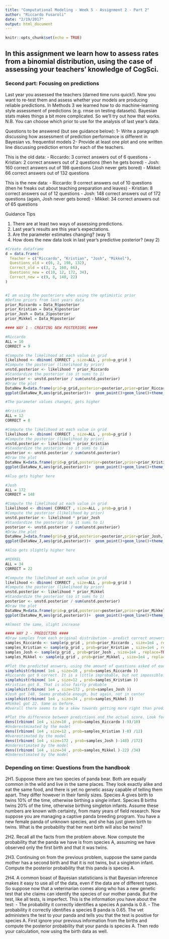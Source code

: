 ```yaml
---
title: "Computational Modeling - Week 5 - Assignment 2 - Part 2"
author: "Riccardo Fusaroli"
date: "2/19/2017"
output: html_document
---
```


```r
knitr::opts_chunk$set(echo = TRUE)
```

## In this assignment we learn how to assess rates from a binomial distribution, using the case of assessing your teachers' knowledge of CogSci.

### Second part: Focusing on predictions

Last year you assessed the teachers (darned time runs quick!). Now you want to re-test them and assess whether your models are producing reliable predictions. In Methods 3 we learned how to do machine-learning style assessment of predictions (e.g. rmse on testing datasets). Bayesian stats makes things a bit more complicated. So we'll try out how that works. N.B. You can choose which prior to use for the analysis of last year's data.

Questions to be answered (but see guidance below):
1- Write a paragraph discussing how assessment of prediction performance is different in Bayesian vs. frequentist models
2- Provide at least one plot and one written line discussing prediction errors for each of the teachers.

This is the old data:
- Riccardo: 3 correct answers out of 6 questions
- Kristian: 2 correct answers out of 2 questions (then he gets bored)
- Josh: 160 correct answers out of 198 questions (Josh never gets bored)
- Mikkel: 66 correct answers out of 132 questions

This is the new data:
- Riccardo: 9 correct answers out of 10 questions (then he freaks out about teaching preparation and leaves)
- Kristian: 8 correct answers out of 12 questions
- Josh: 148 correct answers out of 172 questions (again, Josh never gets bored)
- Mikkel: 34 correct answers out of 65 questions

Guidance Tips

1. There are at least two ways of assessing predictions.
2. Last year's results are this year's expectations.
3. Are the parameter estimates changing? (way 1)
4. How does the new data look in last year's predictive posterior? (way 2)


```r
#Create dataframe
d = data.frame(
  Teacher = c("Riccardo", "Kristian", "Josh", "Mikkel"),
  Questions_old = c(6, 2, 198, 132),
  Correct_old = c(3, 2, 160, 66),
  Questions_new = c(10, 12, 172, 34),
  Correct_new = c(9, 8, 148, 22)
)


#I am using the posteriors when using the optimistic prior
#Define priors from last years data
prior_Riccardo = Data_R$posterior
prior_Kristian = Data_K$posterior
prior_Josh = Data_J$posterior
prior_Mikkel = Data_M$posterior

```

```r
#### WAY 1 - CREATING NEW POSTERIORS ####

#Riccardo
ALL = 10
CORRECT = 9

#Compute the likelihood at each value in grid 
likelihood <- dbinom( CORRECT , size=ALL , prob=p_grid ) 
#Compute the posterior (likelihood by prior)
unstd.posterior <- likelihood * prior_Riccardo 
#Standardize the posterior (so it sums to 1) 
posterior <- unstd.posterior / sum(unstd.posterior)
#Draw the plot 
DataNew_R=data.frame(grid=p_grid,posterior=posterior,prior=prior_Riccardo,likelihood=likelihood) 
ggplot(DataNew_R,aes(grid,posterior))+  geom_point()+geom_line()+theme_classic()+  geom_line(aes(grid,prior),color='red')+  xlab("Knowledge of CogSci")+ ylab("posterior probability")

#The parameter values changes, gets higher

```

```r
#Kristian
ALL = 12
CORRECT = 8

#Compute the likelihood at each value in grid 
likelihood <- dbinom( CORRECT , size=ALL , prob=p_grid ) 
#Compute the posterior (likelihood by prior)
unstd.posterior <- likelihood * prior_Kristian 
#Standardize the posterior (so it sums to 1) 
posterior <- unstd.posterior / sum(unstd.posterior)
#Draw the plot 
DataNew_K=data.frame(grid=p_grid,posterior=posterior,prior=prior_Kristian,likelihood=likelihood) 
ggplot(DataNew_K,aes(grid,posterior))+  geom_point()+geom_line()+theme_classic()+  geom_line(aes(grid,prior),color='red')+  xlab("Knowledge of CogSci")+ ylab("posterior probability")

#Also gets higher here
```

```r
#Josh
ALL = 172
CORRECT = 148

#Compute the likelihood at each value in grid 
likelihood <- dbinom( CORRECT , size=ALL , prob=p_grid ) 
#Compute the posterior (likelihood by prior)
unstd.posterior <- likelihood * prior_Josh 
#Standardize the posterior (so it sums to 1) 
posterior <- unstd.posterior / sum(unstd.posterior)
#Draw the plot 
DataNew_J=data.frame(grid=p_grid,posterior=posterior,prior=prior_Josh,likelihood=likelihood) 
ggplot(DataNew_J,aes(grid,posterior))+  geom_point()+geom_line()+theme_classic()+  geom_line(aes(grid,prior),color='red')+  xlab("Knowledge of CogSci")+ ylab("posterior probability")

#Also gets slightly higher here
```

```r
#MIKKEL
ALL = 34
CORRECT = 22

#Compute the likelihood at each value in grid 
likelihood <- dbinom( CORRECT , size=ALL , prob=p_grid ) 
#Compute the posterior (likelihood by prior)
unstd.posterior <- likelihood * prior_Mikkel 
#Standardize the posterior (so it sums to 1) 
posterior <- unstd.posterior / sum(unstd.posterior)
#Draw the plot 
DataNew_M=data.frame(grid=p_grid,posterior=posterior,prior=prior_Mikkel,likelihood=likelihood) 
ggplot(DataNew_M,aes(grid,posterior))+  geom_point()+geom_line()+theme_classic()+  geom_line(aes(grid,prior),color='red')+  xlab("Knowledge of CogSci")+ ylab("posterior probability")

#Almost the same, slight increase
```

```r
#### WAY 2 - PREDICTING ####
#Draw samples from each original distribution - predict correct answers
samples_Riccardo <- sample(p_grid , prob=prior_Riccardo , size=1e4 , replace=TRUE )
samples_Kristian <- sample(p_grid , prob=prior_Kristian , size=1e4 , replace=TRUE )
samples_Josh <- sample(p_grid , prob=prior_Josh , size=1e4 , replace=TRUE )
samples_Mikkel <- sample(p_grid , prob=prior_Mikkel , size=1e4 , replace=TRUE )

#Plot the predicted answers, using the amount of questions asked of each teacher
simplehist(rbinom( 1e4 , size=10 , prob=samples_Riccardo ))
#Riccardo got 9 correct. It is a little improbable, but not impossible.
simplehist(rbinom( 1e4 , size=12 , prob=samples_Kristian ))
#Kristian got 8. That is also fairly probable
simplehist(rbinom( 1e4 , size=172 , prob=samples_Josh ))
#Josh got 148. Seems probable enough, but again, not in center
simplehist(rbinom( 1e4 , size=34 , prob=samples_Mikkel ))
#Mikkel got 22. Same as before.
#Overall there seems to be a skew towards getting more right than predicted.

#Plot the difference between predictions and the actual score. Look for skew
dens((rbinom( 1e4 , size=10 , prob=samples_Riccardo )-9)/10)
#Underestmimated by the model
dens((rbinom( 1e4 , size=12 , prob=samples_Kristian )-8) /12)
#Overestimated by the model
dens((rbinom( 1e4 , size=172 , prob=samples_Josh )-148) /172)
#Underestimated by the model
dens((rbinom( 1e4 , size=34 , prob=samples_Mikkel )-22) /34)
#Underestimated by the model
```

### Depending on time: Questions from the handbook
2H1. Suppose there are two species of panda bear. Both are equally common in the wild and live in the same places. They look exactly alike and eat the same food, and there is yet no genetic assay capable of telling them apart. They differ however in their family sizes. Species A gives birth to twins 10% of the time, otherwise birthing a single infant. Species B births twins 20% of the time, otherwise birthing singleton infants. Assume these numbers are known with certainty, from many years of field research.
Now suppose you are managing a captive panda breeding program. You have a new female panda of unknown species, and she has just given birth to twins. What is the probability that her next birth will also be twins?

2H2. Recall all the facts from the problem above. Now compute the probability that the panda we have is from species A, assuming we have observed only the first birth and that it was twins.

2H3. Continuing on from the previous problem, suppose the same panda mother has a second birth and that it is not twins, but a singleton infant. Compute the posterior probability that this panda is species A.

2H4. A common boast of Bayesian statisticians is that Bayesian inference makes it easy to use all of the data, even if the data are of different types. So suppose now that a veterinarian comes along who has a new genetic test that she claims can identify the species of our mother panda. But the test, like all tests, is imperfect. This is the information you have about the test:
- The probability it correctly identifies a species A panda is 0.8.
- The probability it correctly identifies a species B panda is 0.65.
The vet administers the test to your panda and tells you that the test is positive for species A. First ignore your previous information from the births and compute the posterior probability that your panda is species A. Then redo your calculation, now using the birth data as well.
